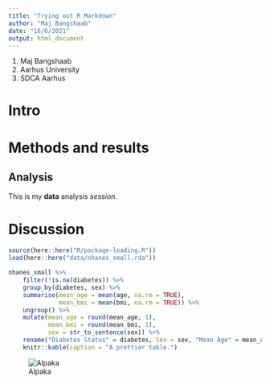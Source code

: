 ```yaml
---
title: "Trying out R Markdown"
author: "Maj Bangshaab"
date: "16/6/2021"
output: html_document
---
```


1. Maj Bangshaab
2. Aarhus University
3. SDCA Aarhus

# Intro

# Methods and results

## Analysis

This is my **data** analysis *session*.

# Discussion


```r
source(here::here("R/package-loading.R"))
load(here::here("data/nhanes_small.rda"))
```

```r
nhanes_small %>%
    filter(!is.na(diabetes)) %>% 
    group_by(diabetes, sex) %>% 
    summarise(mean_age = mean(age, na.rm = TRUE),
              mean_bmi = mean(bmi, na.rm = TRUE)) %>% 
    ungroup() %>%
    mutate(mean_age = round(mean_age, 1), 
           mean_bmi = round(mean_bmi, 1),
           sex = str_to_sentence(sex)) %>%
    rename("Diabetes Status" = diabetes, Sex = sex, "Mean Age" = mean_age, "Mean BMI" = mean_bmi) %>% 
    knitr::kable(caption = "A prettier table.")
```
![Alpaka](images/Alpaka.jpg)
